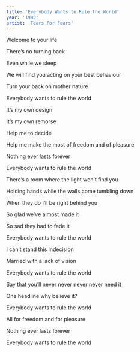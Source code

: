 ```yaml
---
title: 'Everybody Wants to Rule the World'
year: '1985'
artist: 'Tears For Fears'
---
```


<Section>

Welcome to your life

There&rsquo;s no turning back

Even while we sleep

We will find you acting on your best behaviour

Turn your back on mother nature

Everybody wants to rule the world

</Section>

<Section>

It&rsquo;s my own design

It&rsquo;s my own remorse

Help me to decide

Help me make the most of freedom and of pleasure

Nothing ever lasts forever

Everybody wants to rule the world

</Section>

<Section>

There&rsquo;s a room where the light won&rsquo;t find you

Holding hands while the walls come tumbling down

When they do I&rsquo;ll be right behind you

So glad we&rsquo;ve almost made it

So sad they had to fade it

Everybody wants to rule the world

</Section>

<Section>

I can&rsquo;t stand this indecision

Married with a lack of vision

Everybody wants to rule the world

Say that you&rsquo;ll never never never never need it

One headline why believe it?

Everybody wants to rule the world

</Section>

<Section>

All for freedom and for pleasure

Nothing ever lasts forever

Everybody wants to rule the world

</Section>
